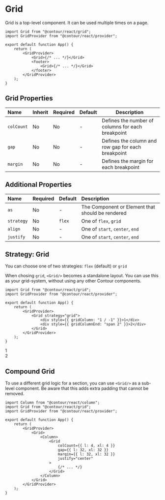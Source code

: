 
<Meta title="Docs/Components/Grid" />

# Grid

Grid is a top-level component. It can be used multiple times on a page.

```tsx
import Grid from "@contour/react/grid";
import GridProvider from "@contour/react/provider";

export default function App() {
	return (
		<GridProvider>
			<Grid>{/* ... */}</Grid>
			<footer>
				<Grid>{/* ... */}</Grid>
			</footer>
		</GridProvider>
	);
}
```

## Grid Properties

| Name       | Inherit | Required | Default | Description                                        |
| :--------- | :------ | :------- | :------ | -------------------------------------------------- |
| `colCount` | No      | No       | -       | Defines the number of columns for each breakpoint  |
| `gap`      | No      | No       | -       | Defines the column and row gap for each breakpoint |
| `margin`   | No      | No       | -       | Defines the margin for each breakpoint             |

## Additional Properties

| Name       | Required | Default | Description                                      |
| :--------- | :------- | :------ | :----------------------------------------------- |
| `as`       | No       | -       | The Component or Element that should be rendered |
| `strategy` | No       | `flex`  | One of `flex`, `grid`                            |
| `align`    | No       | -       | One of `start`, `center`, `end`                  |
| `justify`  | No       | -       | One of `start`, `center`, `end`                  |

## Strategy: Grid

You can choose one of two strategies: `flex` (default) or `grid`

When chosing `grid`, `<Grid/>` becomes a standalone layout. You can use this as your grid-system,
without using any other Contour components.

```tsx
import Grid from "@contour/react/grid";
import GridProvider from "@contour/react/provider";

export default function App() {
	return (
		<GridProvider>
			<Grid strategy="grid">
				<div style={{ gridColumn: "1 / -1" }}>1</div>
				<div style={{ gridColumnEnd: "span 2" }}>2</div>
			</Grid>
		</GridProvider>
	);
}
```

<GridProvider>
	<Grid strategy="grid">
		<div style={{ gridColumn: "2 / -2" }}>
			<DebugBox>1</DebugBox>
		</div>
		<div style={{ gridColumnEnd: "span 2" }}>
			<DebugBox>2</DebugBox>
		</div>
	</Grid>
</GridProvider>

## Compound Grid

To use a different grid logic for a section, you can use `<Grid/>` as a sub-level component. Be
aware that this adds extra padding that cannot be removed.

```tsx
import Column from "@contour/react/column";
import Grid from "@contour/react/grid";
import GridProvider from "@contour/react/provider";

export default function App() {
	return (
		<GridProvider>
			<Grid>
				<Column>
					<Grid
						colCount={{ l: 4, xl: 4 }}
						gap={{ l: 32, xl: 32 }}
						margin={{ l: 32, xl: 32 }}
						justify="center"
					>
						{/* ... */}
					</Grid>
				</Column>
			</Grid>
		</GridProvider>
	);
}
```

<GridProvider>
	<Grid>
		<Rainbow length={12} />
		<Column colSpan={{ l: 9 }}>
			<Grid
				colCount={{ l: 4, xl: 4 }}
				gap={{ l: 32, xl: 32 }}
				margin={{ l: 32, xl: 32 }}
				justify="center"
			>
				<Rainbow length={3} />
			</Grid>
		</Column>
		<Rainbow length={15} />
	</Grid>
</GridProvider>
